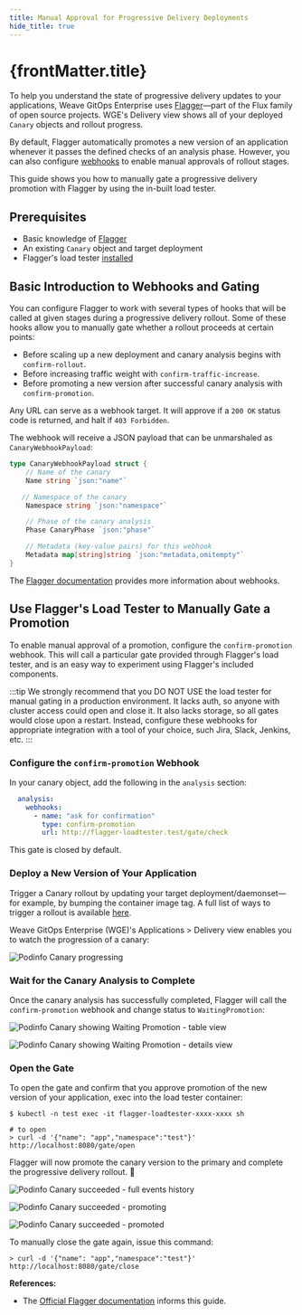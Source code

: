 ```yaml
---
title: Manual Approval for Progressive Delivery Deployments
hide_title: true
---
```



<h1>
  {frontMatter.title} <TierLabel tiers="Enterprise" />
</h1>

To help you understand the state of progressive delivery updates to your applications, Weave GitOps Enterprise uses [Flagger](https://flagger.app)—part of the Flux family of open source projects. WGE's Delivery view shows all of your deployed `Canary` objects and rollout progress.

By default, Flagger automatically promotes a new version of an application whenever it passes the defined checks of an analysis phase. However, you can also configure [webhooks](https://docs.flagger.app/usage/webhooks) to enable manual approvals of rollout stages.

This guide shows you how to manually gate a progressive delivery promotion with Flagger by using the in-built load tester.

## Prerequisites
- Basic knowledge of [Flagger](https://flagger.app)
- An existing `Canary` object and target deployment
- Flagger's load tester [installed](https://docs.flagger.app/usage/webhooks#load-testing)

## Basic Introduction to Webhooks and Gating

You can configure Flagger to work with several types of hooks that will be called at
given stages during a progressive delivery rollout. Some of these hooks allow you to manually
gate whether a rollout proceeds at certain points:
- Before scaling up a new deployment and canary analysis begins with `confirm-rollout`.
- Before increasing traffic weight with `confirm-traffic-increase`.
- Before promoting a new version after successful canary analysis with `confirm-promotion`.

Any URL can serve as a webhook target. It will approve if a `200 OK` status code is returned, and halt if `403 Forbidden`.

The webhook will receive a JSON payload that can be unmarshaled as
`CanaryWebhookPayload`:

```go
type CanaryWebhookPayload struct {
	// Name of the canary
	Name string `json:"name"`

	// Namespace of the canary
	Namespace string `json:"namespace"`

	// Phase of the canary analysis
	Phase CanaryPhase `json:"phase"`

	// Metadata (key-value pairs) for this webhook
	Metadata map[string]string `json:"metadata,omitempty"`
}
```

The [Flagger documentation](https://docs.flagger.app/usage/webhooks) provides more information about webhooks.

## Use Flagger's Load Tester to Manually Gate a Promotion

To enable manual approval of a promotion, configure the
`confirm-promotion` webhook. This will call a particular gate provided through
Flagger's load tester, and is an easy way to experiment using Flagger's included components.

:::tip
We strongly recommend that you DO NOT USE the load tester for manual gating in a production environment. It lacks auth, so anyone with cluster access could open and close it. It also lacks storage, so all gates would close upon a restart. Instead, configure these webhooks for appropriate integration with a tool of your choice, such Jira, Slack, Jenkins, etc.
:::

### Configure the `confirm-promotion` Webhook

In your canary object, add the following in the `analysis` section:

```yaml
  analysis:
    webhooks:
      - name: "ask for confirmation"
        type: confirm-promotion
        url: http://flagger-loadtester.test/gate/check
```

This gate is closed by default.

### Deploy a New Version of Your Application

Trigger a Canary rollout by updating your target deployment/daemonset—for
example, by bumping the container image tag. A full list of ways to trigger
a rollout is available [here](https://docs.flagger.app/faq#how-to-retry-a-failed-release).

Weave GitOps Enterprise (WGE)'s Applications > Delivery view enables you to watch the progression of a canary:

![Podinfo Canary progressing](/img/pd-table-progressing.png)

### Wait for the Canary Analysis to Complete

Once the canary analysis has successfully completed, Flagger will call the
`confirm-promotion` webhook and change status to `WaitingPromotion`:

![Podinfo Canary showing Waiting Promotion - table view](/img/pd-table-waiting.png)

![Podinfo Canary showing Waiting Promotion - details view](/img/pd-details-waiting.png)

### Open the Gate

To open the gate and confirm that you approve promotion of the new
version of your application, exec into the load tester
container:

```
$ kubectl -n test exec -it flagger-loadtester-xxxx-xxxx sh

# to open
> curl -d '{"name": "app","namespace":"test"}' http://localhost:8080/gate/open
```

Flagger will now promote the canary version to the primary and
complete the progressive delivery rollout. :tada:

![Podinfo Canary succeeded - full events history](/img/pd-events-gate-passed.png)

![Podinfo Canary succeeded - promoting](/img/pd-table-promoting.png)

![Podinfo Canary succeeded - promoted](/img/pd-table-succeeded.png)


To manually close the gate again, issue this command:

```
> curl -d '{"name": "app","namespace":"test"}' http://localhost:8080/gate/close
```

**References:**

* The [Official Flagger documentation](https://docs.flagger.app/usage/webhooks#manual-gating) informs this guide.

